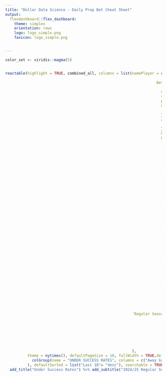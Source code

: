 ```yaml
---
title: "Dollar Data Science - Daily Prop Bet Cheat Sheet" 
output: 
  flexdashboard::flex_dashboard:
    theme: simplex
    orientation: rows
    logo: logo_simple.png
    favicon: logo_simple.png


---
```


```r



color_set <- viridis::magma(5)



```


```r
reactable(highlight = TRUE, combined_all, columns = list(namePlayer = colDef(name = "Player",
                                                                                          style = cell_style(font_weight = "bold")),
                                                                    Bet = colDef(name = "Prop Bet",
                                                                                 style = cell_style(font_weight = "bold")),
                                                                      urlThumbnailTeam = colDef(name = "Team",cell = embed_img(height = "25",width="25")),
                                                                      season_avg = colDef(name = "Season Avg"),
                                                                      playoff_avg = colDef(name = "Playoff Avg"),
                                                                      minutes = colDef(name = "Minutes Last 10 GP",cell = function(value,index) {
                                                                        sparkline(combined_all$minutes[[index]], height = 50)
                                                                      }),
                                                                      amount = colDef(name = "Total Last 10 GP",cell = function(value,index) {
                                                                        sparkline(combined_all$amount[[index]], type = "bar", height = 50)
                                                                      }),
                                                                      Under = colDef(name = "Odds"),
                                                                      OU = colDef(name = "O/U"),
                                                                      `Away Games` = colDef(cell = data_bars(combined_all, 
                                                                                                             fill_color = color_set, 
                                                                                                             min_value = 0, 
                                                                                                             max_value = 1, 
                                                                                                             text_position = 'outside-end',
                                                                                                             number_fmt = scales::percent),
                                                                                            style = list(borderLeft = "1px solid rgba(0, 0, 0, 0.1)")),
                                                                      `Home Games` = colDef(cell = data_bars(combined_all, 
                                                                                                             fill_color = color_set, 
                                                                                                             min_value = 0, 
                                                                                                             max_value = 1, 
                                                                                                             text_position = 'outside-end',
                                                                                                             number_fmt = scales::percent)),
                                                                      `Last 10` = colDef(cell = data_bars(combined_all, 
                                                                                                          fill_color = color_set, 
                                                                                                          min_value = 0, 
                                                                                                          max_value = 1, 
                                                                                                          text_position = 'outside-end',
                                                                                                          number_fmt = scales::percent)),
                                                                      `Last 5` = colDef(cell = data_bars(combined_all, 
                                                                                                         fill_color = color_set, 
                                                                                                         min_value = 0, 
                                                                                                         max_value = 1, 
                                                                                                         text_position = 'outside-end',
                                                                                                         number_fmt = scales::percent)),
                                                                      `Regular Season` = colDef(cell = data_bars(combined_all, 
                                                                                                                 fill_color = color_set, 
                                                                                                                 min_value = 0, 
                                                                                                                 max_value = 1, 
                                                                                                                 text_position = 'outside-end',
                                                                                                                 number_fmt = scales::percent)),
                                                                      `Playoffs` = colDef(cell = data_bars(combined_all, 
                                                                                                                 fill_color = color_set, 
                                                                                                                 min_value = 0, 
                                                                                                                 max_value = 1, 
                                                                                                                 text_position = 'outside-end',
                                                                                                                 number_fmt = scales::percent)),
                                                         `Regular Season + Playoffs` = colDef(cell = data_bars(combined_all, 
                                                                                                                 fill_color = color_set, 
                                                                                                                 min_value = 0, 
                                                                                                                 max_value = 1, 
                                                                                                                 text_position = 'outside-end',
                                                                                                                 number_fmt = scales::percent),
                                                                                                style = list(borderRight = "1px solid rgba(0, 0, 0, 0.1)"))
                                                         
                                                         ),
          theme = nytimes(), defaultPageSize = 10, fullWidth = TRUE,defaultColDef = colDef(vAlign = "center"), columnGroups = list(
            colGroup(name = "UNDER SUCCESS RATES", columns = c("Away Games","Home Games","Last 10", "Last 5","Playoffs","Regular Season","Regular Season + Playoffs"))
          ), defaultSorted = list("Last 10"= "desc"), searchable = TRUE, language = reactableLang(searchPlaceholder = "SEARCH FOR A PLAYER")) %>% 
  add_title("Under Success Rates") %>% add_subtitle("2024/25 Regular Season & Playoffs") %>% add_subtitle(paste("O/Us & Odds sourced from Draftkings on ",format(Sys.time(), "%a %b %d %Y %X"))) 
```